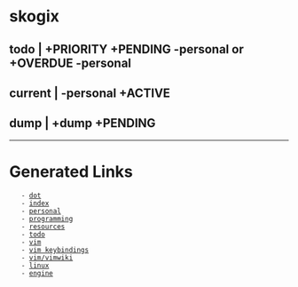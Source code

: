 = skogix =
== todo | +PRIORITY +PENDING -personal or +OVERDUE -personal ==
== current | -personal +ACTIVE ==
== dump | +dump +PENDING ==
----
= Generated Links =
    - [[dot]]
    - [[index]]
    - [[personal]]
    - [[programming]]
    - [[resources]]
    - [[todo]]
    - [[vim]]
    - [[vim/keybindings|vim keybindings]]
    - [[vim/vimwiki]]
    - [[linux]]
    - [[engine]]
